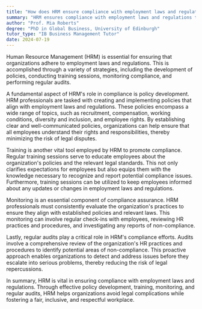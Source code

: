 ```yaml
---
title: "How does HRM ensure compliance with employment laws and regulations?"
summary: "HRM ensures compliance with employment laws and regulations through policy development, training, monitoring, and regular audits."
author: "Prof. Mia Roberts"
degree: "PhD in Global Business, University of Edinburgh"
tutor_type: "IB Business Management Tutor"
date: 2024-07-19
---
```


Human Resource Management (HRM) is essential for ensuring that organizations adhere to employment laws and regulations. This is accomplished through a variety of strategies, including the development of policies, conducting training sessions, monitoring compliance, and performing regular audits.

A fundamental aspect of HRM's role in compliance is policy development. HRM professionals are tasked with creating and implementing policies that align with employment laws and regulations. These policies encompass a wide range of topics, such as recruitment, compensation, working conditions, diversity and inclusion, and employee rights. By establishing clear and well-communicated policies, organizations can help ensure that all employees understand their rights and responsibilities, thereby minimizing the risk of legal disputes.

Training is another vital tool employed by HRM to promote compliance. Regular training sessions serve to educate employees about the organization's policies and the relevant legal standards. This not only clarifies expectations for employees but also equips them with the knowledge necessary to recognize and report potential compliance issues. Furthermore, training sessions can be utilized to keep employees informed about any updates or changes in employment laws and regulations.

Monitoring is an essential component of compliance assurance. HRM professionals must consistently evaluate the organization's practices to ensure they align with established policies and relevant laws. This monitoring can involve regular check-ins with employees, reviewing HR practices and procedures, and investigating any reports of non-compliance.

Lastly, regular audits play a critical role in HRM's compliance efforts. Audits involve a comprehensive review of the organization's HR practices and procedures to identify potential areas of non-compliance. This proactive approach enables organizations to detect and address issues before they escalate into serious problems, thereby reducing the risk of legal repercussions.

In summary, HRM is vital in ensuring compliance with employment laws and regulations. Through effective policy development, training, monitoring, and regular audits, HRM helps organizations avoid legal complications while fostering a fair, inclusive, and respectful workplace.
    